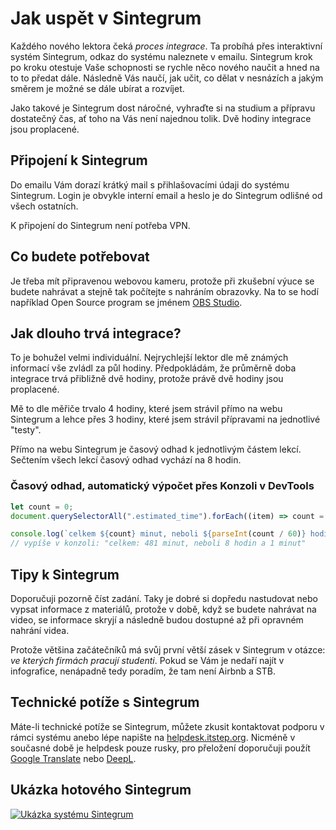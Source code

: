 
# Jak uspět v Sintegrum
Každého nového lektora čeká *proces integrace*. Ta probíhá přes interaktivní systém Sintegrum, odkaz do systému naleznete v emailu. Sintegrum krok po kroku otestuje Vaše schopnosti se rychle něco nového naučit a hned na to to předat dále. Následně Vás naučí, jak učit, co dělat v nesnázích a jakým směrem je možné se dále ubírat a rozvíjet.

Jako takové je Sintegrum dost náročné, vyhraďte si na studium a přípravu dostatečný čas, ať toho na Vás není najednou tolik. Dvě hodiny integrace jsou proplacené.

## Připojení k Sintegrum
Do emailu Vám dorazí krátký mail s přihlašovacími údaji do systému Sintegrum. Login je obvykle interní email a heslo je do Sintegrum odlišné od všech ostatních.

K připojení do Sintegrum není potřeba VPN.

## Co budete potřebovat
Je třeba mít připravenou webovou kameru, protože při zkušební výuce se budete nahrávat a stejně tak počítejte s nahráním obrazovky. Na to se hodí například Open Source program se jménem [OBS Studio](https://obsproject.com/cs).

## Jak dlouho trvá integrace?
To je bohužel velmi individuální. Nejrychlejší lektor dle mě známých informací vše zvládl za půl hodiny. Předpokládám, že průměrně doba integrace trvá přibližně dvě hodiny, protože právě dvě hodiny jsou proplacené.

Mě to dle měřiče trvalo 4 hodiny, které jsem strávil přímo na webu Sintegrum a lehce přes 3 hodiny, které jsem strávil přípravami na jednotlivé "testy".

Přímo na webu Sintegrum je časový odhad k jednotlivým částem lekcí. Sečtením všech lekcí časový odhad vychází na 8 hodin. 

### Časový odhad, automatický výpočet přes Konzoli v DevTools 
```jsx
let count = 0;
document.querySelectorAll(".estimated_time").forEach((item) => count = count + parseInt(item.innerHTML));

console.log(`celkem ${count} minut, neboli ${parseInt(count / 60)} hodin a ${count % 60} minut`);
// vypíše v konzoli: "celkem: 481 minut, neboli 8 hodin a 1 minut"
```

## Tipy k Sintegrum
Doporučuji pozorně číst zadání. Taky je dobré si dopředu nastudovat nebo vypsat informace z materiálů, protože v době, když se budete nahrávat na video, se informace skryjí a následně budou dostupné až při opravném nahrání videa.

Protože většina začátečníků má svůj první větší zásek v Sintegrum v otázce: *ve kterých firmách pracují studenti*. Pokud se Vám je nedaří najít v infografice, nenápadně tedy poradím, že tam není Airbnb a STB.

## Technické potíže s Sintegrum
Máte-li technické potíže se Sintegrum, můžete zkusit kontaktovat podporu v rámci systému anebo lépe napište na [helpdesk.itstep.org](https://helpdesk.itstep.org/). Nicméně v současné době je helpdesk pouze rusky, pro přeložení doporučuji použít [Google Translate](https://translate.google.com/) nebo [DeepL](https://www.deepl.com/translator).

## Ukázka hotového Sintegrum
<Bleed full>
<a href="/images/sintegrum-usermap.jpg" title="Ukázka systému Sintegrum, kliknutím se otevře obrázek v novém okně">
  <picture>
    <source srcset="/images/sintegrum-usermap.avif" type="image/avif" />
    <source srcset="/images/sintegrum-usermap.webp" type="image/webp" />
    <img src="/images/sintegrum-usermap.jpg" alt="Ukázka systému Sintegrum" />
  </picture>
</a>
</Bleed>
